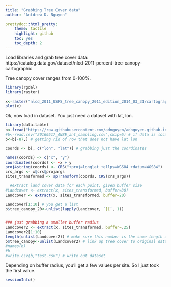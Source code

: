 ```yaml
---
title: "Grabbing Tree Cover data"
author: "Antdrew D. Nguyen"
  
prettydoc::html_pretty:
    theme: tactile
    highlight: github
    toc: yes
    toc_depth: 2
---
```


Load libraries and grab tree cover data: https://catalog.data.gov/dataset/nlcd-2011-percent-tree-canopy-cartographic

Tree canopy cover ranges from 0-100%. 

```r
library(rgdal)
library(raster)

x<-raster("nlcd_2011_USFS_tree_canopy_2011_edition_2014_03_31/cartographic_product/nlcd2011_usfs_treecanopy_cartographic_3-31-2014.img")
plot(x)
```   

Ok, now load in dataset. You just need a dataset with lat, lon.    

```r
library(data.table)
b<-fread("https://raw.githubusercontent.com/adnguyen/adnguyen.github.io/master/demos/20160517_ANBE_ant_sampling.csv",skip=6) #grab data from online
#b<-read.csv("20160517_ANBE_ant_sampling.csv",skip=6) # if data is local, you can use this
b<-b[-87,] # getting rid of row that does not have lat lon

coords <- b[, c("lon", "lat")] # grabbing just the coordinates

names(coords) <- c("x", "y")
coordinates(coords) <- ~x + y
proj4string(coords) <- CRS("+proj=longlat +ellps=WGS84 +datum=WGS84")
crs_args <- x@crs@projargs
sites_transformed <- spTransform(coords, CRS(crs_args))

  #extract land cover data for each point, given buffer size
#Landcover <- extract(x, sites_transformed, buffer=30)
Landcover <- extract(x, sites_transformed, buffer=20)

Landcover[1:10] # you get a list
b$tree_canopy_20<-unlist(lapply(Landcover, `[[`, 1))


### just grabbing a smaller buffer radius
Landcover2 <- extract(x, sites_transformed, buffer=.25)
Landcover2[1:10]
length(unlist(Landcover2)) # make sure this number is the same length as your data frame
b$tree_canopy<-unlist(Landcover2) # link up tree cover to original data
#names(b)
#b
#write.csv(b,"test.csv") # write out dataset


```

Depending on buffer radius, you'll get a few values per site. So I just took the first value.   

```r
sessionInfo()
```
